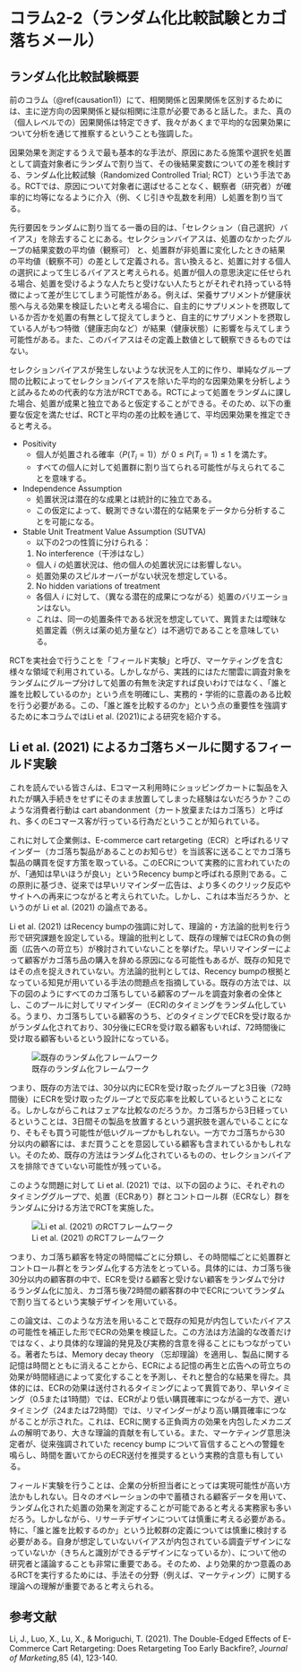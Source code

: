 # コラム2-2（ランダム化比較試験とカゴ落ちメール） {#causation2}
## ランダム化比較試験概要
前のコラム（\@ref(causation1)）にて、相関関係と因果関係を区別するためには、主に逆方向の因果関係と疑似相関に注意が必要であると話した。また、真の（個人レベルでの）因果関係は特定できず、我々があくまで平均的な因果効果について分析を通じて推察するということも強調した。

因果効果を測定するうえで最も基本的な手法が、原因にあたる施策や選択を処置として調査対象者にランダムで割り当て、その後結果変数についての差を検討する、ランダム化比較試験（Randomized Controlled Trial; RCT）という手法である。RCTでは、原因について対象者に選ばせることなく、観察者（研究者）が確率的に均等になるように介入（例、くじ引きや乱数を利用）し処置を割り当てる。

先行要因をランダムに割り当てる一番の目的は、「セレクション（自己選択）バイアス」を除去することにある。セレクションバイアスは、処置のなかったグループの結果変数の平均値（観察可） と、処置群が非処置に変化したときの結果の平均値（観察不可）の差として定義される。言い換えると、処置に対する個人の選択によって生じるバイアスと考えられる。処置が個人の意思決定に任せられる場合、処置を受けるような人たちと受けない人たちとがそれぞれ持っている特徴によって差が生じてしまう可能性がある。例えば、栄養サプリメントが健康状態へ与える効果を検証したいと考える場合に、自主的にサプリメントを摂取しているか否かを処置の有無として捉えてしまうと、自主的にサプリメントを摂取している人がもつ特徴（健康志向など）が結果（健康状態）に影響を与えてしまう可能性がある。また、このバイアスはその定義上数値として観察できるものではない。

セレクションバイアスが発生しないような状況を人工的に作り、単純なグループ間の比較によってセレクションバイアスを除いた平均的な因果効果を分析しようと試みるための代表的な方法がRCTである。RCTによって処置をランダムに課した場合、処置が成果と独立であると仮定することができる。そのため、以下の重要な仮定を満たせば、RCTと平均の差の比較を通じて、平均因果効果を推定できると考える。

- Positivity
  - 個人が処置される確率（$P(T_i=1)$）が $0\leq P(T_i=1)\leq 1$ を満たす。
  - すべての個人に対して処置群に割り当てられる可能性が与えられてることを意味する。
- Independence Assumption
  - 処置状況は潜在的な成果とは統計的に独立である。
  - この仮定によって、観測できない潜在的な結果をデータから分析することを可能になる。
- Stable Unit Treatment Value Assumption (SUTVA)
  - 以下の2つの性質に分けられる：
  1. No interference（干渉はなし）
  - 個人 *i* の処置状況は、他の個人の処置状況には影響しない。
  - 処置効果のスピルオーバーがない状況を想定している。
  2. No hidden variations of treatment
  - 各個人 *i* に対して、（異なる潜在的成果につながる）処置のバリエーションはない。
  - これは、同一の処置条件である状況を想定していて、異質または曖昧な処置定義（例えば薬の処方量など）は不適切であることを意味している。

RCTを実社会で行うことを「フィールド実験」と呼び、マーケティングを含む様々な領域で利用されている。しかしながら、実践的にはただ闇雲に調査対象をランダムにグループ分けして処置の有無を決定すれば良いわけではなく、「誰と誰を比較しているのか」という点を明確にし、実務的・学術的に意義のある比較を行う必要がある。この、「誰と誰を比較するのか」という点の重要性を強調するために本コラムではLi et al. (2021)による研究を紹介する。

## Li et al. (2021) によるカゴ落ちメールに関するフィールド実験

これを読んでいる皆さんは、Eコマース利用時にショッピングカートに製品を入れたが購入手続きをせずにそのまま放置してしまった経験はないだろうか？このような消費者行動は cart abandonment（カート放棄またはカゴ落ち）と呼ばれ、多くのEコマース客が行っている行為だということが知られている。

これに対して企業側は、E-commerce cart retargeting（ECR）と呼ばれるリマインダー（カゴ落ち製品があることのお知らせ）を当該客に送ることでカゴ落ち製品の購買を促す方策を取っている。このECRについて実務的に言われていたのが、「通知は早いほうが良い」というRecency bumpと呼ばれる原則である。この原則に基づき、従来では早いリマインダー広告は、より多くのクリック反応やサイトへの再来につながると考えられていた。しかし、これは本当だろうか、というのが Li et al. (2021) の論点である。

Li et al. (2021) はRecency bumpの強調に対して、理論的・方法論的批判を行う形で研究課題を設定している。理論的批判として、既存の理解ではECRの負の側面（広告への苛立ち）が検討されていないことを挙げた。早いリマインダーによって顧客がカゴ落ち品の購入を辞める原因になる可能性もあるが、既存の知見ではその点を捉えきれていない。方法論的批判としては、Recency bumpの根拠となっている知見が用いている手法の問題点を指摘している。既存の方法では、以下の図のようにすべてのカゴ落ちしている顧客のプールを調査対象者の全体とし、このプールに対してリマインダー（ECR)のタイミングをランダム化している。うまり、カゴ落ちしている顧客のうち、どのタイミングでECRを受け取るかがランダム化されており、30分後にECRを受け取る顧客もいれば、72時間後に受け取る顧客もいるという設計になっている。

![既存のランダム化フレームワーク](column/Lietal_1.png)

つまり、既存の方法では、30分以内にECRを受け取ったグループと3日後（72時間後）にECRを受け取ったグループとで反応率を比較しているということになる。しかしながらこれはフェアな比較なのだろうか。カゴ落ちから3日経っているということは、3日間その製品を放置するという選択肢を選んでいることになり、そもそも買う可能性が低いグループかもしれない。一方でカゴ落ちから30分以内の顧客には、まだ買うことを意図している顧客も含まれているかもしれない。そのため、既存の方法はランダム化されているものの、セレクションバイアスを排除できていない可能性が残っている。

このような問題に対して Li et al. (2021) では、以下の図のように、それぞれのタイミンググループで、処置（ECRあり）群とコントロール群（ECRなし）群をランダムに分ける方法でRCTを実施した。

![Li et al. (2021) のRCTフレームワーク](column/Lietal_2.png)

つまり、カゴ落ち顧客を特定の時間幅ごとに分類し、その時間幅ごとに処置群とコントロール群とをランダム化する方法をとっている。具体的には、カゴ落ち後30分以内の顧客群の中で、ECRを受ける顧客と受けない顧客をランダムで分けるランダム化に加え、カゴ落ち後72時間の顧客群の中でECRについてランダムで割り当てるという実験デザインを用いている。

この論文は、このような方法を用いることで既存の知見が内包していたバイアスの可能性を補正した形でECRの効果を検証した。この方法は方法論的な改善だけではなく、より具体的な理論的発見及び実務的含意を得ることにもつながっている。著者たちは、Memory decay theory （忘却理論）を適用し、製品に関する記憶は時間とともに消えることから、ECRによる記憶の再生と広告への苛立ちの効果が時間経過によって変化することを予測し、それと整合的な結果を得た。具体的には、ECRの効果は送付されるタイミングによって異質であり、早いタイミング（0.5または1時間）では、ECRがより低い購買確率につながる一方で、遅いタイミング（24または72時間）では、リマインダーがより高い購買確率につながることが示された。これは、ECRに関する正負両方の効果を内包したメカニズムの解明であり、大きな理論的貢献を有している。また、マーケティング意思決定者が、従来強調されていた recency bump について盲信することへの警鐘を鳴らし、時間を置いてからのECR送付を推奨するという実務的含意も有している。

フィールド実験を行うことは、企業の分析担当者にとっては実現可能性が高い方法かもしれない。日々のオペレーションの中で蓄積される顧客データを用いて、ランダム化された処置の効果を測定することが可能であると考える実務家も多いだろう。しかしながら、リサーチデザインについては慎重に考える必要がある。特に、「誰と誰を比較するのか」という比較群の定義については慎重に検討する必要がある。自身が想定していないバイアスが内包されている調査デザインになっていないか（きちんと識別ができるデザインになっているか）、について他の研究者と議論することも非常に重要である。そのため、より効果的かつ意義のあるRCTを実行するためには、手法その分野（例えば、マーケティング）に関する理論への理解が重要であると考えられる。



## 参考文献
Li, J., Luo, X., Lu, X., & Moriguchi, T. (2021). The Double-Edged Effects of E-Commerce Cart Retargeting: Does Retargeting Too Early Backfire?, *Journal of Marketing*,85 (4), 123-140.

